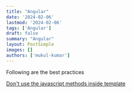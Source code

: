 ```yaml
---
title: "Angular"
date: '2024-02-06'
lastmod: '2024-02-06'
tags: ['Angular']
draft: false
summary: "Angular"
layout: PostSimple
images: []
authors: ['mukul-kumar']
---
```


Following are the best practices

[Don't use the javascript methods inside template](/blog/coding-best-practices/angular/don-t-use-the-javascript-methods-inside-template)